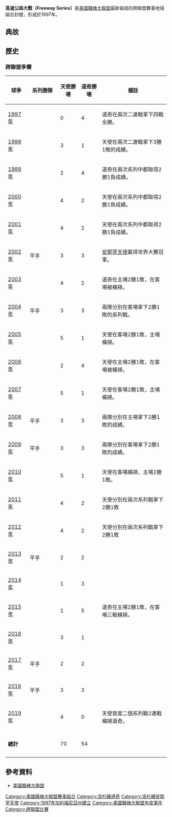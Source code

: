 '''高速公路大戰（Freeway Series）'''是[[美國職棒大聯盟|美國職棒大聯盟]]最新組成的跨聯盟賽事地域組合封號，形成於1997年。

==典故==

==歷史==

===跨聯盟季賽===

{| class="wikitable" style="text-align: center;"
|-
! 球季
! 系列勝隊
! 天使勝場
! 道奇勝場
! 備註
|-
| [[1997年美國職棒大聯盟球季|1997年]]
| bgcolor=#005596|<font color=white>道奇</font>
| 0
| 4
| 道奇在兩次二連戰拿下四戰全勝。
|-
| [[1998年美國職棒大聯盟球季|1998年]]
| bgcolor=#c80815|<font color=white>天使</font>
| 3
| 1
| 天使在兩次二連戰拿下3勝1敗的成績。
|-
| [[1999年美國職棒大聯盟球季|1999年]]
| bgcolor=#005596|<font color=white>道奇</font>
| 2
| 4
| 道奇在兩次系列中都取得2勝1負成績。
|-
| [[2000年美國職棒大聯盟球季|2000年]]
| bgcolor=#c80815|<font color=white>天使</font>
| 4
| 2
| 天使在兩次系列中都取得2勝1負成績。
|-
| [[2001年美國職棒大聯盟球季|2001年]]
| bgcolor=#c80815|<font color=white>天使</font>
| 4
| 2
| 天使在兩次系列中都取得2勝1負成績。

|-
| [[2002年美國職棒大聯盟球季|2002年]]
| bgcolor="CCCCCC" | 平手
| 3
| 3
| [[洛杉磯安那罕天使|安那罕天使]]贏得世界大賽冠軍。
|-
| [[2003年美國職棒大聯盟球季|2003年]]
| bgcolor=#c80815|<font color=white>天使</font>
| 4
| 2
| 道奇在主場2勝1敗，在客場被橫掃。
|-
| [[2004年美國職棒大聯盟球季|2004年]]
| bgcolor="CCCCCC" | 平手
| 3
| 3
| 兩隊分別在客場拿下2勝1敗的系列戰。
|-
| [[2005年美國職棒大聯盟球季|2005年]]
| bgcolor=#c80815|<font color=white>天使</font>
| 5
| 1
| 天使在客場2勝1敗，主場橫掃。
|-
| [[2006年美國職棒大聯盟球季|2006年]]
| bgcolor=#005596|<font color=white>道奇</font>
| 2
| 4
| 天使在主場2勝1敗，在客場被橫掃。
|-
| [[2007年美國職棒大聯盟球季|2007年]]
| bgcolor=#c80815|<font color=white>天使</font>
| 5
| 1
| 天使在客場2勝1敗，主場橫掃。
|-
| [[2008年美國職棒大聯盟球季|2008年]]
| bgcolor="CCCCCC" | 平手
| 3
| 3
| 兩隊分別在主場拿下2勝1敗的成績。
|-
| [[2009年美國職棒大聯盟球季|2009年]]
| bgcolor="CCCCCC" | 平手
| 3
| 3
| 兩隊分別在客場拿下2勝1敗的成績。
|-
| [[2010年美國職棒大聯盟球季|2010年]]
| bgcolor=#c80815|<font color=white>天使</font>
| 5
| 1
| 天使在客場橫掃，主場2勝1敗。
|-
| [[2011年美國職棒大聯盟球季|2011年]]
| bgcolor=#c80815|<font color=white>天使</font>
| 4
| 2
| 天使分別在兩次系列戰拿下2勝1敗
|-
| [[2012年美國職棒大聯盟球季|2012年]]
| bgcolor=#c80815|<font color=white>天使</font>
| 4
| 2
| 天使分別在兩次系列戰拿下2勝1敗 
|-
| [[2013年美國職棒大聯盟球季|2013年]]
| bgcolor="CCCCCC" | 平手
| 2
| 2
| 
|-
| [[2014年美國職棒大聯盟球季|2014年]]
| bgcolor=#005596|<font color=white>道奇</font>
| 1
| 3
| 
|-
| [[2015年美國職棒大聯盟球季|2015年]]
| bgcolor=#005596|<font color=white>道奇</font>
| 1
| 5
| 道奇在主場2勝1敗，在客場三戰橫掃。
|-
| [[2016年美國職棒大聯盟球季|2016年]]
| bgcolor=#c80815|<font color=white>天使</font>
| 3
| 1
| 
|-
| [[2017年美國職棒大聯盟球季|2017年]]
| bgcolor="CCCCCC" | 平手
| 2
| 2
| 
|-
| [[2018年美國職棒大聯盟球季|2016年]]
| bgcolor="CCCCCC" | 平手
| 3
| 3
| 
|-
| [[2019年美國職棒大聯盟球季|2019年]]
| bgcolor=#c80815|<font color=white>天使</font>
| 4
| 0
| 天使首度二個系列戰2連戰橫掃道奇。
|-
| '''總計'''
|bgcolor=#c80815|<font color=white>天使'''(11–5–7)'''</font>
|70
|54
|
|}

==參考資料==
*[[美國職棒大聯盟|美國職棒大聯盟]]
[[Category:美國職棒大聯盟賽事組合|Category:美國職棒大聯盟賽事組合]]
[[Category:洛杉磯道奇|Category:洛杉磯道奇]]
[[Category:洛杉磯安那罕天使|Category:洛杉磯安那罕天使]]
[[Category:1997年加利福尼亞州建立|Category:1997年加利福尼亞州建立]]
[[Category:美國職棒大聯盟年度事件|Category:美國職棒大聯盟年度事件]]
[[Category:跨聯盟比賽|Category:跨聯盟比賽]]